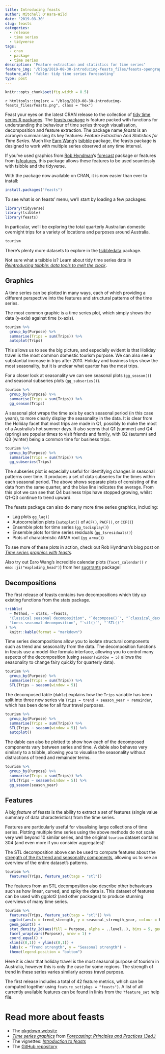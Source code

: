 ```yaml
---
title: Introducing feasts
author: Mitchell O'Hara-Wild
date: '2019-08-30'
slug: feasts
categories:
  - release
  - time series
  - tidyverse
tags:
  - cran
  - package
  - time series
description: 'Feature extraction and statistics for time series'
feature_img: '/blog/2019-08-30-introducing-feasts_files/feasts-opengraph.png'
feature_alt: 'fable: tidy time series forecasting'
type: post
---
```


```r
knitr::opts_chunk$set(fig.width = 8.5)
```


`r htmltools::img(src = "/blog/2019-08-30-introducing-feasts_files/feasts.png", class = "hex")`

Feast your eyes on the latest CRAN release to the collection of [tidy time series R packages](http://tidyverts.org/). The [feasts package](http://feasts.tidyverts.org/) is feature packed with functions for understanding the behaviour of time series through visualisation, decomposition and feature extraction. The package name *feasts* is an acronym summarising its key features: *Feature Extraction And Statistics for Time Series*. Much like [Earo Wang](https://earo.me/)'s [tsibble](https://tsibble.tidyverts.org/) package, the feasts package is designed to work with multiple series observed at any time interval. 

If you've used graphics from [Rob Hyndman](https://robjhyndman.com/)'s [forecast](http://pkg.robjhyndman.com/forecast/) package or features from [tsfeatures](https://pkg.robjhyndman.com/tsfeatures/), this package allows these features to be used seamlessly with tsibble and the tidyverse.

With the package now available on CRAN, it is now easier than ever to install:
```r
install.packages("feasts")
```

To see what is on feasts' menu, we'll start by loading a few packages:

```r
library(tidyverse)
library(tsibble)
library(feasts)
```

In particular, we'll be exploring the total quarterly Australian domestic overnight trips for a variety of locations and purposes around Australia.
```r
tourism
```

There's plenty more datasets to explore in the [tsibbledata](/blog/tsibbledata/) package. 

Not sure what a tsibble is? Learn about tidy time series data in [*Reintroducing tsibble: data tools to melt the clock*](https://blog.earo.me/2018/12/20/reintro-tsibble/).

## Graphics

A time series can be plotted in many ways, each of which providing a different perspective into the features and structural patterns of the time series.

The most common graphic is a time series plot, which simply shows the data (y-axis) against time (x-axis).
```r
tourism %>% 
  group_by(Purpose) %>% 
  summarise(Trips = sum(Trips)) %>% 
  autoplot(Trips)
```

This allows us to see the big picture, and especially evident is that Holiday travel is the most common domestic tourism purpose. We can also see a substantial increase in trips after 2010. Holiday and business trips show the most seasonality, but it is unclear what quarter has the most trips.

For a closer look at seasonality we can see seasonal plots (`gg_season()`) and seasonal subseries plots (`gg_subseries()`).

```r
tourism %>% 
  group_by(Purpose) %>% 
  summarise(Trips = sum(Trips)) %>% 
  gg_season(Trips)
```

A seasonal plot wraps the time axis by each seasonal period (in this case years), to more clearly display the seasonality in the data. It is clear from the Holiday facet that most trips are made in Q1, possibly to make the most of a Australia's hot summer days. It also seems that Q1 (summer) and Q4 (spring) are popular times to visit friends and family, with Q2 (autumn) and Q3 (winter) being a common time for business trips.

```r
tourism %>% 
  group_by(Purpose) %>% 
  summarise(Trips = sum(Trips)) %>% 
  gg_subseries(Trips)
```

The subseries plot is especially useful for identifying changes in seasonal patterns over time. It produces a set of data subseries for the times within each seasonal period. The above shows separate plots of consisting of the data from the same quarter, and the blue line indicates the average. From this plot we can see that Q4 business trips have stopped growing, whilst Q1-Q3 continue to trend upward.

The feasts package can also do many more time series graphics, including:

* Lag plots `gg_lag()`
* Autocorrelation plots (`autoplot()` of `ACF()`, `PACF()`, or `CCF()`)
* Ensemble plots for time series (`gg_tsdisplay()`)
* Ensemble plots for time series residuals (`gg_tsresiduals()`)
* Plots of characteristic ARMA root (`gg_arma()`)

To see more of these plots in action, check out Rob Hyndman's blog post on [*Time series graphics with feasts*](https://robjhyndman.com/hyndsight/feasts/).

Also try out Earo Wang's incredible calendar plots (`facet_calendar()` `r emo::ji("exploding_head")`) from her [sugrrants](https://pkg.earo.me/sugrrants/) package!

## Decompositions

The first release of feasts contains two decompositions which tidy up existing functions from the stats package.

```r
tribble(
  ~ Method, ~ stats, ~feasts,
  "Classical seasonal decomposition", "`decompose()`", "`classical_decomposition()`",
  "Loess seasonal decomposition", "`stl()`", "`STL()`"
) %>% 
  knitr::kable(format = "markdown")
```

Time series decompositions allow you to isolate structural components such as trend and seasonality from the data. The decomposition functions in feasts use a model-like formula interface, allowing you to control many aspects of the decomposition (using `season(window = 5)` allows the seasonality to change fairy quickly for quarterly data).

```r
tourism %>% 
  group_by(Purpose) %>% 
  summarise(Trips = sum(Trips)) %>% 
  STL(Trips ~ season(window = 5))
```

The decomposed table (`dable`) explains how the `Trips` variable has been split into three new series via `Trips = trend + season_year + remainder`, which has been done for all four travel purposes.

```r
tourism %>% 
  group_by(Purpose) %>% 
  summarise(Trips = sum(Trips)) %>% 
  STL(Trips ~ season(window = 5)) %>% 
  autoplot()
```

The dable can also be plotted to show how each of the decomposed components vary between series and time. A dable also behaves very similarly to a tsibble, allowing you to visualise the seasonality without distractions of trend and remainder terms.

```r
tourism %>% 
  group_by(Purpose) %>% 
  summarise(Trips = sum(Trips)) %>% 
  STL(Trips ~ season(window = 5)) %>% 
  gg_season(season_year)
```

## Features

A big *feature* of feasts is the ability to extract a set of features (single value summary of data characteristics) from the time series.

Features are particularly useful for visualising large collections of time series. Plotting multiple time series using the above methods do not scale very well beyond 10 similar series, and the original `tourism` dataset contains 304 (and even more if you consider aggregates)!

The STL decomposition above can be used to compute features about the [strength of the its trend and seasonality components](https://otexts.com/fpp3/seasonal-strength.html), allowing us to see an overview of the entire dataset's patterns.

```r
tourism %>% 
  features(Trips, feature_set(tags = "stl"))
```

The features from an STL decomposition also describe other behaviours such as how linear, curved, and spiky the data is. This dataset of features can be used with ggplot2 (and other packages) to produce stunning overviews of many time series.

```r
tourism %>% 
  features(Trips, feature_set(tags = "stl")) %>% 
  ggplot(aes(x = trend_strength, y = seasonal_strength_year, colour = Purpose)) + 
  geom_point() + 
  stat_density_2d(aes(fill = Purpose, alpha = ..level..), bins = 5, geom = "polygon") + 
  facet_wrap(vars(Purpose), nrow = 1) +
  coord_equal() + 
  xlim(c(0,1)) + ylim(c(0,1)) + 
  labs(x = "Trend strength", y = "Seasonal strength") + 
  theme(legend.position = "bottom")
```

Here it is clear that holiday travel is the most seasonal purpose of tourism in Australia, however this is only the case for some regions. The strength of trend in these series varies similarly across travel purpose.

The first release includes a total of 42 feature metrics, which can be computed together using `feature_set(pkgs = "feasts")`. A list of all currently available features can be found in links from the `?feature_set` help file.


# Read more about feasts

* The [pkgdown website](http://feasts.tidyverts.org/)
* [*Time series graphics*](https://otexts.com/fpp3/graphics.html) from [*Forecasting: Principles and Practices (3ed.)*](https://otexts.com/fpp3/)
* The vignettes: [*Introduction to feasts*](http://feasts.tidyverts.org/articles/feasts.html)
* The [GitHub repository](https://github.com/tidyverts/feasts/)